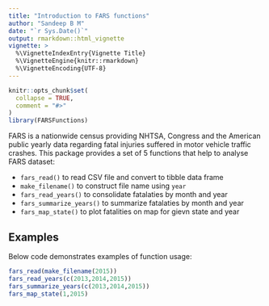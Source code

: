 ```yaml
---
title: "Introduction to FARS functions"
author: "Sandeep B M"
date: "`r Sys.Date()`"
output: rmarkdown::html_vignette
vignette: >
  %\VignetteIndexEntry{Vignette Title}
  %\VignetteEngine{knitr::rmarkdown}
  %\VignetteEncoding{UTF-8}
---
```


```r
knitr::opts_chunk$set(
  collapse = TRUE,
  comment = "#>"
)
library(FARSFunctions)
```

FARS is a nationwide census providing NHTSA, Congress and the American public yearly data regarding fatal injuries suffered in motor vehicle traffic crashes. This package provides a set of 5 functions that help to analyse FARS dataset:

- `fars_read()` to read CSV file and convert to tibble data frame
- `make_filename()` to construct file name using `year`
- `fars_read_years()` to consolidate fatalaties by month and year
- `fars_summarize_years()` to summarize fatalaties by month and year
- `fars_map_state()` to plot fatalities on map for gievn state and year


## Examples

Below code demonstrates examples of function usage:

```r
fars_read(make_filename(2015))
fars_read_years(c(2013,2014,2015))
fars_summarize_years(c(2013,2014,2015))
fars_map_state(1,2015)

```


